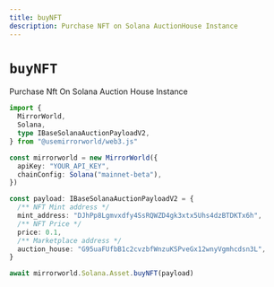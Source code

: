 ```yaml
---
title: buyNFT
description: Purchase NFT on Solana AuctionHouse Instance
---
```


# `buyNFT`

Purchase Nft On Solana Auction House Instance

```ts
import {
  MirrorWorld,
  Solana,
  type IBaseSolanaAuctionPayloadV2,
} from "@usemirrorworld/web3.js"

const mirrorworld = new MirrorWorld({
  apiKey: "YOUR_API_KEY",
  chainConfig: Solana("mainnet-beta"),
})

const payload: IBaseSolanaAuctionPayloadV2 = {
  /** NFT Mint address */
  mint_address: "DJhPp8Lgmvxdfy4SsRQWZD4gk3xtx5Uhs4dzBTDKTx6h",
  /** NFT Price */
  price: 0.1,
  /** Marketplace address */
  auction_house: "G95uaFUfbB1c2cvzbfWnzuKSPveGx12wnyVgmhcdsn3L",
}

await mirrorworld.Solana.Asset.buyNFT(payload)
```
